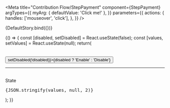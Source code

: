 
<Meta
  title="Contribution Flow/StepPayment"
  component={StepPayment}
  argTypes={{
    myArg: { defaultValue: 'Click me!' },
  }}
  parameters={{
    actions: {
      handles: ['mouseover', 'click'],
    },
  }}
/>


<Story name="Default">{DefaultStory.bind({})}</Story>

<ArgsTable story="Default" />

<Canvas>
  <Story name="With PayPal and Manual">
    {() => {
      const [disabled, setDisabled] = React.useState(false);
      const [values, setValues] = React.useState(null);
      return(<div>
        <StepPayment
          stepProfile={StepProfile}
          withPaypal
          collective={personalProfile}
          disabled={disabled}
          onChange={setValues}
          paymentMethods={paymentMethods}
          manual={{
            title: 'Bank transfer',
            instructions:
              'Please make a bank transfer for the amount of $42.00 to the bank account: IBAN: BE11 4242 4242 4242 with the following communication: "fzappa order 125238". Please note that it will take a few days to process your payment.',
          }}
        />
        <br />
        <br />
        <button onClick={() => setDisabled(!disabled)}>{disabled ? 'Enable' : 'Disable'}</button>
        <hr />
        <br />
        <label>State</label>
        <pre style={{ whiteSpace: 'pre-wrap' }}>{JSON.stringify(values, null, 2)}</pre>
      </div>);
    }}
  </Story>
</Canvas>
